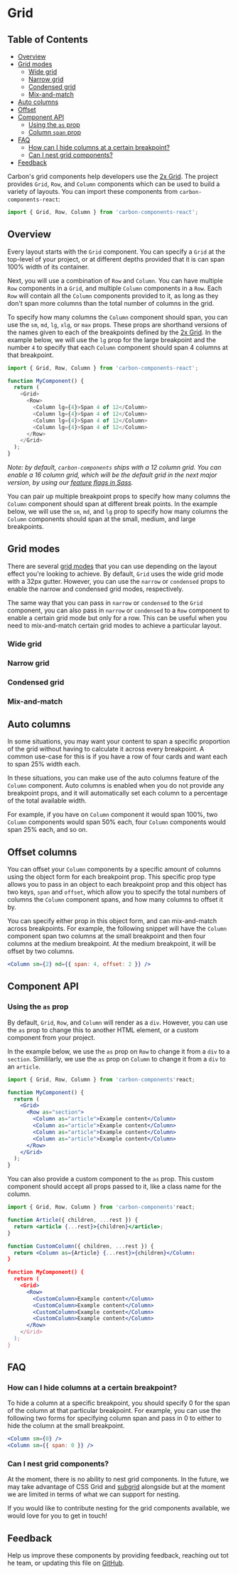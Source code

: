
# Grid

<!-- prettier-ignore-start -->
<!-- START doctoc generated TOC please keep comment here to allow auto update -->
<!-- DON'T EDIT THIS SECTION, INSTEAD RE-RUN doctoc TO UPDATE -->
## Table of Contents

- [Overview](#overview)
- [Grid modes](#grid-modes)
  - [Wide grid](#wide-grid)
  - [Narrow grid](#narrow-grid)
  - [Condensed grid](#condensed-grid)
  - [Mix-and-match](#mix-and-match)
- [Auto columns](#auto-columns)
- [Offset](#offset)
- [Component API](#component-api)
  - [Using the `as` prop](#using-the-as-prop)
  - [Column `span` prop](#column-span-prop)
- [FAQ](#faq)
  - [How can I hide columns at a certain breakpoint?](#how-can-i-hide-columns-at-a-certain-breakpoint)
  - [Can I nest grid components?](#can-i-nest-grid-components)
- [Feedback](#feedback)

<!-- END doctoc generated TOC please keep comment here to allow auto update -->
<!-- prettier-ignore-end -->

Carbon's grid components help developers use the
[2x Grid](https://www.carbondesignsystem.com/guidelines/2x-grid/overview). The
project provides `Grid`, `Row`, and `Column` components which can be used to
build a variety of layouts. You can import these components from
`carbon-components-react`:

```js
import { Grid, Row, Column } from 'carbon-components-react';
```

<Preview>
  <Story id="grid--responsive-grid" />
</Preview>

## Overview

Every layout starts with the `Grid` component. You can specify a `Grid` at the
top-level of your project, or at different depths provided that it is can span
100% width of its container.

Next, you will use a combination of `Row` and `Column`. You can have multiple
`Row` components in a `Grid`, and multiple `Column` components in a `Row`. Each
`Row` will contain all the `Column` components provided to it, as long as they
don't span more columns than the total number of columns in the grid.

To specify how many columns the `Column` component should span, you can use the
`sm`, `md`, `lg`, `xlg`, or `max` props. These props are shorthand versions of
the names given to each of the breakpoints defined by the
[2x Grid](https://www.carbondesignsystem.com/guidelines/2x-grid/implementation/#responsive-options).
In the example below, we will use the `lg` prop for the large breakpoint and the
number `4` to specify that each `Column` component should span 4 columns at that
breakpoint.

```js
import { Grid, Row, Column } from 'carbon-components-react';

function MyComponent() {
  return (
    <Grid>
      <Row>
        <Column lg={4}>Span 4 of 12</Column>
        <Column lg={4}>Span 4 of 12</Column>
        <Column lg={4}>Span 4 of 12</Column>
        <Column lg={4}>Span 4 of 12</Column>
      </Row>
    </Grid>
  );
}
```

_Note: by default, `carbon-components` ships with a 12 column grid. You can
enable a 16 column grid, which will be the default grid in the next major
version, by using our
[feature flags in Sass](https://github.com/carbon-design-system/carbon/blob/master/docs/guides/sass.md#feature-flags)._

You can pair up multiple breakpoint props to specify how many columns the
`Column` component should span at different break points. In the example below,
we will use the `sm`, `md`, and `lg` prop to specify how many columns the
`Column` components should span at the small, medium, and large breakpoints.

<Preview>
  <Story id="grid--responsive-grid" />
</Preview>

## Grid modes

There are several
[grid modes](https://www.carbondesignsystem.com/guidelines/2x-grid/implementation/#grid-modes)
that you can use depending on the layout effect you're looking to achieve. By
default, `Grid` uses the wide grid mode with a 32px gutter. However, you can use
the `narrow` or `condensed` props to enable the narrow and condensed grid modes,
respectively.

The same way that you can pass in `narrow` or `condensed` to the `Grid`
component, you can also pass in `narrow` or `condensed` to a `Row` component to
enable a certain grid mode but only for a row. This can be useful when you need
to mix-and-match certain grid modes to achieve a particular layout.

### Wide grid

<Preview>
  <Story id="grid--responsive-grid" />
</Preview>

### Narrow grid

<Preview>
  <Story id="grid--narrow" />
</Preview>

### Condensed grid

<Preview>
  <Story id="grid--condensed" />
</Preview>

### Mix-and-match

<Preview>
  <Story id="grid--mixed-grid-modes" />
</Preview>

## Auto columns

In some situations, you may want your content to span a specific proportion of
the grid without having to calculate it across every breakpoint. A common
use-case for this is if you have a row of four cards and want each to span 25%
width each.

In these situations, you can make use of the auto columns feature of the
`Column` component. Auto columns is enabled when you do not provide any
breakpoint props, and it will automatically set each column to a percentage of
the total available width.

For example, if you have on `Column` component it would span 100%, two `Column`
components would span 50% each, four `Column` components would span 25% each,
and so on.

<Preview>
  <Story id="grid--auto-columns" />
</Preview>

## Offset columns

You can offset your `Column` components by a specific amount of columns using
the object form for each breakpoint prop. This specific prop type allows you to
pass in an object to each breakpoint prop and this object has two keys, `span`
and `offset`, which allow you to specify the total numbers of columns the
`Column` component spans, and how many columns to offset it by.

You can specify either prop in this object form, and can mix-and-match across
breakpoints. For example, the following snippet will have the `Column` component
span two columns at the small breakpoint and then four columns at the medium
breakpoint. At the medium breakpoint, it will be offset by two columns.

```jsx
<Column sm={2} md={{ span: 4, offset: 2 }} />
```

<Preview>
  <Story id="grid--offset" />
</Preview>

## Component API

<Props />

### Using the `as` prop

By default, `Grid`, `Row`, and `Column` will render as a `div`. However, you can
use the `as` prop to change this to another HTML element, or a custom component
from your project.

In the example below, we use the `as` prop on `Row` to change it from a `div` to
a `section`. Simililarly, we use the `as` prop on `Column` to change it from a
`div` to an `article`.

```jsx
import { Grid, Row, Column } from 'carbon-components'react;

function MyComponent() {
  return (
    <Grid>
      <Row as="section">
        <Column as="article">Example content</Column>
        <Column as="article">Example content</Column>
        <Column as="article">Example content</Column>
        <Column as="article">Example content</Column>
      </Row>
    </Grid>
  );
}
```

You can also provide a custom component to the `as` prop. This custom component
should accept all props passed to it, like a class name for the column.

```jsx
import { Grid, Row, Column } from 'carbon-components'react;

function Article({ children, ...rest }) {
  return <article {...rest}>{children}</article>;
}

function CustomColumn({ children, ...rest }) {
  return <Column as={Article} {...rest}>{children}</Column:
}

function MyComponent() {
  return (
    <Grid>
      <Row>
        <CustomColumn>Example content</Column>
        <CustomColumn>Example content</Column>
        <CustomColumn>Example content</Column>
        <CustomColumn>Example content</Column>
      </Row>
    </Grid>
  );
}
```

## FAQ

### How can I hide columns at a certain breakpoint?

To hide a column at a specific breakpoint, you should specify 0 for the span of
the column at that particular breakpoint. For example, you can use the following
two forms for specifying column span and pass in 0 to either to hide the column
at the small breakpoint.

```jsx
<Column sm={0} />
<Column sm={{ span: 0 }} />
```

### Can I nest grid components?

At the moment, there is no ability to nest grid components. In the future, we
may take advantage of CSS Grid and
[subgrid](https://caniuse.com/#feat=css-subgrid) alongside but at the moment we
are limited in terms of what we can support for nesting.

If you would like to contribute nesting for the grid components available, we
would love for you to get in touch!

## Feedback

Help us improve these components by providing feedback, reaching out tot he
team, or updating this file on
[GitHub](https://github.com/carbon-design-system/carbon/edit/master/packages/react/src/components/Grid/Grid.mdx).
